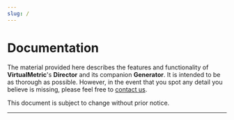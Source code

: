 ```yaml
---
slug: /
---
```


# Documentation

The material provided here describes the features and functionality of **VirtualMetric**'s **Director** and its companion **Generator**. It is intended to be as thorough as possible. However, in the event that you spot any detail you believe is missing, please feel free to [contact us](mailto:tech-writer@virtualmetric.com "TODO: Create this address").

This document is subject to change without prior notice.

---

<FooterCopyright copyright="Copright &copy; 2024. All rights reserved."/>
